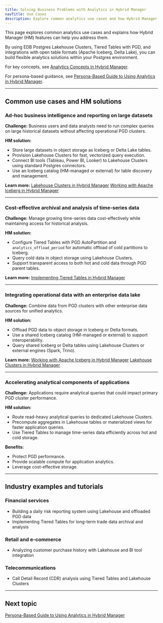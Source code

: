 ```yaml
---
title: Solving Business Problems with Analytics in Hybrid Manager
navTitle: Use Cases
description: Explore common analytics use cases and how Hybrid Manager features support them using Lakehouse Clusters, Tiered Tables, Iceberg, and Delta Lake.
---
```


This page explores common analytics use cases and explains how Hybrid Manager (HM) features can help you address them.

By using EDB Postgres Lakehouse Clusters, Tiered Tables with PGD, and integrations with open table formats (Apache Iceberg, Delta Lake), you can build flexible analytics solutions within your Postgres environment.

For key concepts, see [Analytics Concepts in Hybrid Manager](./analytics_concepts).

For persona-based guidance, see [Persona-Based Guide to Using Analytics in Hybrid Manager](./personas).

---

## Common use cases and HM solutions

### Ad-hoc business intelligence and reporting on large datasets

**Challenge:**
Business users and data analysts need to run complex queries on large historical datasets without affecting operational PGD clusters.

**HM solution:**

- Store large datasets in object storage as Iceberg or Delta Lake tables.
- Provision Lakehouse Clusters for fast, vectorized query execution.
- Connect BI tools (Tableau, Power BI, Looker) to Lakehouse Clusters using standard Postgres connectors.
- Use an Iceberg catalog (HM-managed or external) for table discovery and management.

**Learn more:**
[Lakehouse Clusters in Hybrid Manager](./lakehouse)
[Working with Apache Iceberg in Hybrid Manager](./iceberg)

---

### Cost-effective archival and analysis of time-series data

**Challenge:**
Manage growing time-series data cost-effectively while maintaining access for historical analysis.

**HM solution:**

- Configure Tiered Tables with PGD AutoPartition and `analytics_offload_period` for automatic offload of cold partitions to Iceberg.
- Query cold data in object storage using Lakehouse Clusters.
- Support transparent access to both hot and cold data through PGD parent tables.

**Learn more:**
[Implementing Tiered Tables in Hybrid Manager](./tiered_tables)

---

### Integrating operational data with an enterprise data lake

**Challenge:**
Combine data from PGD clusters with other enterprise data sources for unified analytics.

**HM solution:**

- Offload PGD data to object storage in Iceberg or Delta formats.
- Use a shared Iceberg catalog (HM-managed or external) to support interoperability.
- Query shared Iceberg or Delta tables using Lakehouse Clusters or external engines (Spark, Trino).

**Learn more:**
[Working with Apache Iceberg in Hybrid Manager](./iceberg)
[Lakehouse Clusters in Hybrid Manager](./lakehouse)

---

### Accelerating analytical components of applications

**Challenge:**
Applications require analytical queries that could impact primary PGD cluster performance.

**HM solution:**

- Route read-heavy analytical queries to dedicated Lakehouse Clusters.
- Precompute aggregates in Lakehouse tables or materialized views for faster application queries.
- Use Tiered Tables to manage time-series data efficiently across hot and cold storage.

**Benefits:**

- Protect PGD performance.
- Provide scalable compute for application analytics.
- Leverage cost-effective storage.

---

## Industry examples and tutorials

### Financial services

- Building a daily risk reporting system using Lakehouse and offloaded PGD data
- Implementing Tiered Tables for long-term trade data archival and analysis

### Retail and e-commerce

- Analyzing customer purchase history with Lakehouse and BI tool integration

### Telecommunications

- Call Detail Record (CDR) analysis using Tiered Tables and Lakehouse Clusters

---

## Next topic

[Persona-Based Guide to Using Analytics in Hybrid Manager](./personas)
